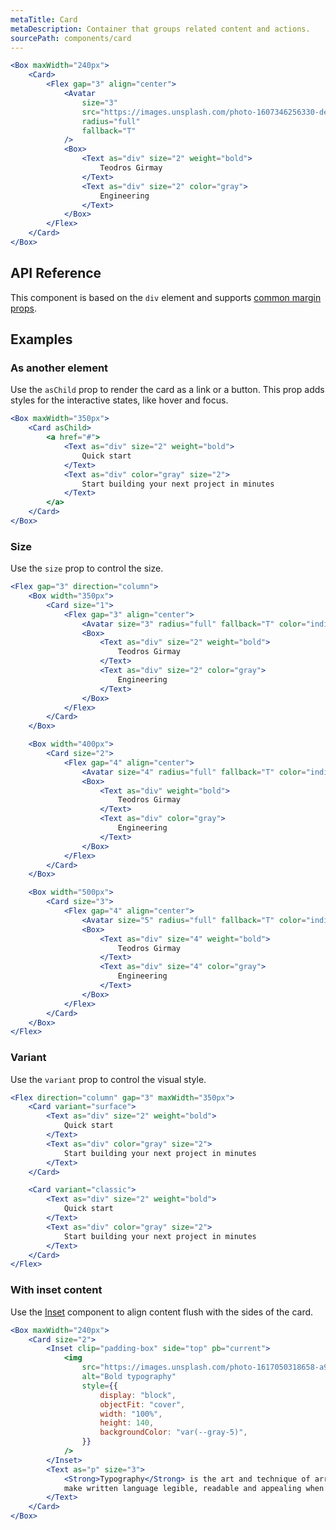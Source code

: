 ```yaml
---
metaTitle: Card
metaDescription: Container that groups related content and actions.
sourcePath: components/card
---
```


```jsx live=true
<Box maxWidth="240px">
	<Card>
		<Flex gap="3" align="center">
			<Avatar
				size="3"
				src="https://images.unsplash.com/photo-1607346256330-dee7af15f7c5?&w=64&h=64&dpr=2&q=70&crop=focalpoint&fp-x=0.67&fp-y=0.5&fp-z=1.4&fit=crop"
				radius="full"
				fallback="T"
			/>
			<Box>
				<Text as="div" size="2" weight="bold">
					Teodros Girmay
				</Text>
				<Text as="div" size="2" color="gray">
					Engineering
				</Text>
			</Box>
		</Flex>
	</Card>
</Box>
```

## API Reference

This component is based on the `div` element and supports [common margin props](/themes/docs/overview/layout#margin-props).

<ThemesPropsTable defs="cardPropDefs" />

## Examples

### As another element

Use the `asChild` prop to render the card as a link or a button. This prop adds styles for the interactive states, like hover and focus.

```jsx live=true
<Box maxWidth="350px">
	<Card asChild>
		<a href="#">
			<Text as="div" size="2" weight="bold">
				Quick start
			</Text>
			<Text as="div" color="gray" size="2">
				Start building your next project in minutes
			</Text>
		</a>
	</Card>
</Box>
```

### Size

Use the `size` prop to control the size.

```jsx live=true
<Flex gap="3" direction="column">
	<Box width="350px">
		<Card size="1">
			<Flex gap="3" align="center">
				<Avatar size="3" radius="full" fallback="T" color="indigo" />
				<Box>
					<Text as="div" size="2" weight="bold">
						Teodros Girmay
					</Text>
					<Text as="div" size="2" color="gray">
						Engineering
					</Text>
				</Box>
			</Flex>
		</Card>
	</Box>

	<Box width="400px">
		<Card size="2">
			<Flex gap="4" align="center">
				<Avatar size="4" radius="full" fallback="T" color="indigo" />
				<Box>
					<Text as="div" weight="bold">
						Teodros Girmay
					</Text>
					<Text as="div" color="gray">
						Engineering
					</Text>
				</Box>
			</Flex>
		</Card>
	</Box>

	<Box width="500px">
		<Card size="3">
			<Flex gap="4" align="center">
				<Avatar size="5" radius="full" fallback="T" color="indigo" />
				<Box>
					<Text as="div" size="4" weight="bold">
						Teodros Girmay
					</Text>
					<Text as="div" size="4" color="gray">
						Engineering
					</Text>
				</Box>
			</Flex>
		</Card>
	</Box>
</Flex>
```

### Variant

Use the `variant` prop to control the visual style.

```jsx live=true
<Flex direction="column" gap="3" maxWidth="350px">
	<Card variant="surface">
		<Text as="div" size="2" weight="bold">
			Quick start
		</Text>
		<Text as="div" color="gray" size="2">
			Start building your next project in minutes
		</Text>
	</Card>

	<Card variant="classic">
		<Text as="div" size="2" weight="bold">
			Quick start
		</Text>
		<Text as="div" color="gray" size="2">
			Start building your next project in minutes
		</Text>
	</Card>
</Flex>
```

### With inset content

Use the [Inset](/themes/docs/components/inset) component to align content flush with the sides of the card.

```jsx live=true
<Box maxWidth="240px">
	<Card size="2">
		<Inset clip="padding-box" side="top" pb="current">
			<img
				src="https://images.unsplash.com/photo-1617050318658-a9a3175e34cb?ixlib=rb-4.0.3&ixid=M3wxMjA3fDB8MHxwaG90by1wYWdlfHx8fGVufDB8fHx8fA%3D%3D&auto=format&fit=crop&w=600&q=80"
				alt="Bold typography"
				style={{
					display: "block",
					objectFit: "cover",
					width: "100%",
					height: 140,
					backgroundColor: "var(--gray-5)",
				}}
			/>
		</Inset>
		<Text as="p" size="3">
			<Strong>Typography</Strong> is the art and technique of arranging type to
			make written language legible, readable and appealing when displayed.
		</Text>
	</Card>
</Box>
```
